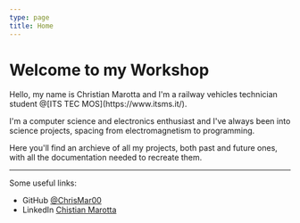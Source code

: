 ```yaml
---
type: page
title: Home
---
```


# Welcome to my Workshop

<p>Hello, my name is Christian Marotta and I'm a railway vehicles technician student @[ITS TEC MOS](https://www.itsms.it/).</p>
<p>I'm a computer science and electronics enthusiast and I've always been into science projects, spacing from electromagnetism to programming.</p>
<p>Here you'll find an archieve of all my projects, both past and future ones, with all the documentation needed to recreate them.</p>

---
Some useful links:

- GitHub [@ChrisMar00](https://github.com/ChrisMar00)
- LinkedIn [Chistian Marotta](https://www.linkedin.com/in/christian-marotta-2000/)